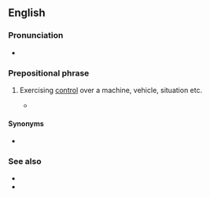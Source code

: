 ==English==

===Pronunciation===
* {{audio|en|en-au-in control.ogg|Audio (AU)}}

===Prepositional phrase===
{{en-PP}}

# {{lb|en|idiomatic}} Exercising [[control]] over a machine, vehicle, situation etc.
#: {{ux|en|The General said that his troops were now '''in control''' of the situation.}}
#* {{quote-web|en|work=BBC Sport|author=Phil McNulty|url=https://www.bbc.co.uk/sport/football/58404777|date=8 September 2021|title=Poland 1-1 England|passage=It was a bitter blow to England's players, who sank to their knees in disappointment, after fighting so hard but a draw does not cause too much damage and they still remain '''in control''' of their own destiny.}}

====Synonyms====
* {{l|en|in the saddle}}

===See also===
* {{l|en|under control}}
* {{l|en|out of control}}